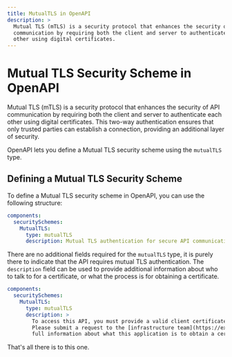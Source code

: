 ```yaml
---
title: MutualTLS in OpenAPI
description: > 
  Mutual TLS (mTLS) is a security protocol that enhances the security of API 
  communication by requiring both the client and server to authenticate each
  other using digital certificates.
---
```


# Mutual TLS Security Scheme in OpenAPI

Mutual TLS (mTLS) is a security protocol that enhances the security of API
communication by requiring both the client and server to authenticate each other
using digital certificates. This two-way authentication ensures that only
trusted parties can establish a connection, providing an additional layer of
security.

OpenAPI lets you define a Mutual TLS security scheme using the `mutualTLS` type.

## Defining a Mutual TLS Security Scheme

To define a Mutual TLS security scheme in OpenAPI, you can use the following
structure:

```yaml
components:
  securitySchemes:
    MutualTLS:
      type: mutualTLS
      description: Mutual TLS authentication for secure API communication.
```

There are no additional fields required for the `mutualTLS` type, it is purely
there to indicate that the API requires mutual TLS authentication. The
`description` field can be used to provide additional information about who to
talk to for a certificate, or what the process is for obtaining a certificate.

```yaml
components:
  securitySchemes:
    MutualTLS:
      type: mutualTLS
      description: >
        To access this API, you must provide a valid client certificate. 
        Please submit a request to the [infrastructure team](https://example.com) with 
        full information about what this application is to obtain a certificate.
```

That's all there is to this one.
